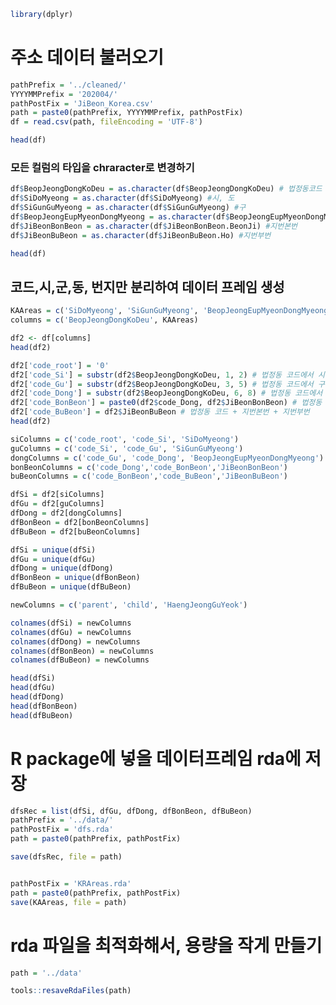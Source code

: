 ```r
library(dplyr)
```

# 주소 데이터 불러오기

```r
pathPrefix = '../cleaned/'
YYYYMMPrefix = '202004/'
pathPostFix = 'JiBeon_Korea.csv'
path = paste0(pathPrefix, YYYYMMPrefix, pathPostFix)
df = read.csv(path, fileEncoding = 'UTF-8')

head(df)
```

### 모든 컬럼의 타입을 chraracter로 변경하기
```r
df$BeopJeongDongKoDeu = as.character(df$BeopJeongDongKoDeu) # 법정동코드 10자리 , 앞 두자리는 시도, 3~5자리는 구
df$SiDoMyeong = as.character(df$SiDoMyeong) #시, 도
df$SiGunGuMyeong = as.character(df$SiGunGuMyeong) #구
df$BeopJeongEupMyeonDongMyeong = as.character(df$BeopJeongEupMyeonDongMyeong) #동
df$JiBeonBonBeon = as.character(df$JiBeonBonBeon.BeonJi) #지번본번
df$JiBeonBuBeon = as.character(df$JiBeonBuBeon.Ho) #지번부번

head(df)
```

## 코드,시,군,동, 번지만 분리하여 데이터 프레임 생성

```r
KAAreas = c('SiDoMyeong', 'SiGunGuMyeong', 'BeopJeongEupMyeonDongMyeong','JiBeonBonBeon','JiBeonBuBeon')
columns = c('BeopJeongDongKoDeu', KAAreas)

df2 <- df[columns]
head(df2)
```

```r
df2['code_root'] = '0'
df2['code_Si'] = substr(df2$BeopJeongDongKoDeu, 1, 2) # 법정동 코드에서 시 분리
df2['code_Gu'] = substr(df2$BeopJeongDongKoDeu, 3, 5) # 법정동 코드에서 구 분리
df2['code_Dong'] = substr(df2$BeopJeongDongKoDeu, 6, 8) # 법정동 코드에서 동 분리
df2['code_BonBeon'] = paste0(df2$code_Dong, df2$JiBeonBonBeon) # 법정동 코드 + 지번본번
df2['code_BuBeon'] = df2$JiBeonBuBeon # 법정동 코드 + 지번본번 + 지번부번
head(df2)
```


```r
siColumns = c('code_root', 'code_Si', 'SiDoMyeong')
guColumns = c('code_Si', 'code_Gu', 'SiGunGuMyeong')
dongColumns = c('code_Gu', 'code_Dong', 'BeopJeongEupMyeonDongMyeong')
bonBeonColumns = c('code_Dong','code_BonBeon','JiBeonBonBeon')
buBeonColumns = c('code_BonBeon','code_BuBeon','JiBeonBuBeon')

dfSi = df2[siColumns]
dfGu = df2[guColumns]
dfDong = df2[dongColumns]
dfBonBeon = df2[bonBeonColumns]
dfBuBeon = df2[buBeonColumns]

dfSi = unique(dfSi)
dfGu = unique(dfGu)
dfDong = unique(dfDong)
dfBonBeon = unique(dfBonBeon)
dfBuBeon = unique(dfBuBeon)

newColumns = c('parent', 'child', 'HaengJeongGuYeok')

colnames(dfSi) = newColumns
colnames(dfGu) = newColumns
colnames(dfDong) = newColumns
colnames(dfBonBeon) = newColumns
colnames(dfBuBeon) = newColumns

head(dfSi)
head(dfGu)
head(dfDong)
head(dfBonBeon)
head(dfBuBeon)
```

# R package에 넣을 데이터프레임 rda에 저장

```r
dfsRec = list(dfSi, dfGu, dfDong, dfBonBeon, dfBuBeon)
pathPrefix = '../data/'
pathPostFix = 'dfs.rda'
path = paste0(pathPrefix, pathPostFix)

save(dfsRec, file = path)


pathPostFix = 'KRAreas.rda'
path = paste0(pathPrefix, pathPostFix)
save(KAAreas, file = path)
```

# rda 파일을 최적화해서, 용량을 작게 만들기

```r
path = '../data'

tools::resaveRdaFiles(path)
```